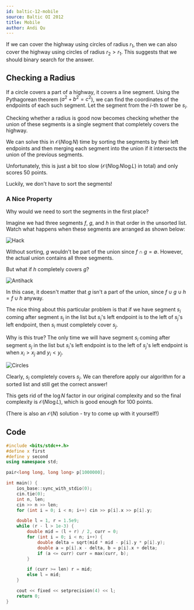 ```yaml
---
id: baltic-12-mobile
source: Baltic OI 2012
title: Mobile
author: Andi Qu
---
```


If we can cover the highway using circles of radius $r_1$, then we can also cover the highway using circles of radius $r_2 > r_1$. This suggests that we should binary search for the answer.

## Checking a Radius

If a circle covers a part of a highway, it covers a line segment. Using the Pythagorean theorem ($a^2 + b^2 = c^2$), we can find the coordinates of the endpoints of each such segment. Let the segment from the $i$-th tower be $s_i$.

Checking whether a radius is good now becomes checking whether the union of these segments is a single segment that completely covers the highway.

We can solve this in $\mathcal{O}(N \log N)$ time by sorting the segments by their left endpoints and then merging each segment into the union if it intersects the union of the previous segments.

Unfortunately, this is just a bit too slow ($\mathcal{O}(N \log N \log L)$ in total) and only scores 50 points.

Luckily, we don't have to sort the segments!

### A Nice Property

Why would we need to sort the segments in the first place?

Imagine we had three segments $f$, $g$, and $h$ in that order in the unsorted list. Watch what happens when these segments are arranged as shown below:

![Hack](<Baltic 12-mobile/hack.png>)

Without sorting, $g$ wouldn't be part of the union since $f \cap g = \emptyset$. However, the actual union contains all three segments.

But what if $h$ completely covers $g$?

![Antihack](<Baltic 12-mobile/antihack.png>)

In this case, it doesn't matter that $g$ isn't a part of the union, since $f \cup g \cup h = f \cup h$ anyway.

The nice thing about this particular problem is that if we have segment $s_i$ coming after segment $s_j$ in the list but $s_i$'s left endpoint is to the left of $s_j$'s left endpoint, then $s_i$ must completely cover $s_j$.

Why is this true? The only time we will have segment $s_i$ coming after segment $s_j$ in the list but $s_i$'s left endpoint is to the left of $s_j$'s left endpoint is when $x_i > x_j$ and $y_i < y_j$.

![Circles](<Baltic 12-mobile/circles.png>)

Clearly, $s_i$ completely covers $s_j$. We can therefore apply our algorithm for a sorted list and still get the correct answer!

This gets rid of the $\log N$ factor in our original complexity and so the final complexity is $\mathcal{O}(N \log L)$, which is good enough for 100 points.

(There is also an $\mathcal{O}(N)$ solution - try to come up with it yourself!)

## Code

```cpp
#include <bits/stdc++.h>
#define x first
#define y second
using namespace std;

pair<long long, long long> p[1000000];

int main() {
    ios_base::sync_with_stdio(0);
    cin.tie(0);
    int n, len;
    cin >> n >> len;
    for (int i = 0; i < n; i++) cin >> p[i].x >> p[i].y;

    double l = 1, r = 1.5e9;
    while (r - l > 1e-3) {
        double mid = (l + r) / 2, curr = 0;
        for (int i = 0; i < n; i++) {
            double delta = sqrt(mid * mid - p[i].y * p[i].y);
            double a = p[i].x - delta, b = p[i].x + delta;
            if (a <= curr) curr = max(curr, b);
        }

        if (curr >= len) r = mid;
        else l = mid;
    }

    cout << fixed << setprecision(4) << l;
    return 0;
}
```
